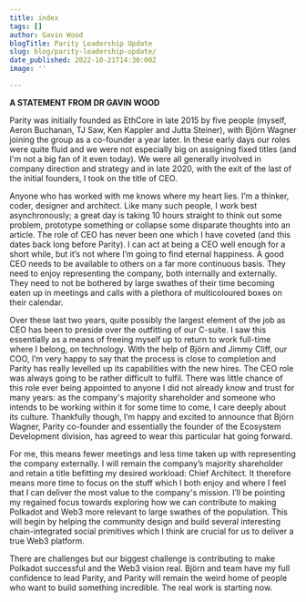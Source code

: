 ```yaml
---
title: index
tags: []
author: Gavin Wood
blogTitle: Parity Leadership Update
slug: blog/parity-leadership-update/
date_published: 2022-10-21T14:30:00Z
image: ''

---
```

**A STATEMENT FROM DR GAVIN WOOD**

Parity was initially founded as EthCore in late 2015 by five people (myself, Aeron Buchanan, TJ Saw, Ken Kappler and Jutta Steiner), with Björn Wagner joining the group as a co-founder a year later. In these early days our roles were quite fluid and we were not especially big on assigning fixed titles (and I'm not a big fan of it even today). We were all generally involved in company direction and strategy and in late 2020, with the exit of the last of the initial founders, I took on the title of CEO.

Anyone who has worked with me knows where my heart lies. I’m a thinker, coder, designer and architect. Like many such people, I work best asynchronously; a great day is taking 10 hours straight to think out some problem, prototype something or collapse some disparate thoughts into an article. The role of CEO has never been one which I have coveted (and this dates back long before Parity). I can act at being a CEO well enough for a short while, but it’s not where I’m going to find eternal happiness. A good CEO needs to be available to others on a far more continuous basis. They need to enjoy representing the company, both internally and externally. They need to not be bothered by large swathes of their time becoming eaten up in meetings and calls with a plethora of multicoloured boxes on their calendar.

Over these last two years, quite possibly the largest element of the job as CEO has been to preside over the outfitting of our C-suite. I saw this essentially as a means of freeing myself up to return to work full-time where I belong, on technology. With the help of Björn and Jimmy Cliff, our COO, I’m very happy to say that the process is close to completion and Parity has really levelled up its capabilities with the new hires. The CEO role was always going to be rather difficult to fulfil. There was little chance of this role ever being appointed to anyone I did not already know and trust for many years: as the company's majority shareholder and someone who intends to be working within it for some time to come, I care deeply about its culture. Thankfully though, I’m happy and excited to announce that Björn Wagner, Parity co-founder and essentially the founder of the Ecosystem Development division, has agreed to wear this particular hat going forward.

For me, this means fewer meetings and less time taken up with representing the company externally. I will remain the company’s majority shareholder and retain a title befitting my desired workload: Chief Architect. It therefore means more time to focus on the stuff which I both enjoy and where I feel that I can deliver the most value to the company's mission. I’ll be pointing my regained focus towards exploring how we can contribute to making Polkadot and Web3 more relevant to large swathes of the population. This will begin by helping the community design and build several interesting chain-integrated social primitives which I think are crucial for us to deliver a true Web3 platform.

There are challenges but our biggest challenge is contributing to make Polkadot successful and the Web3 vision real. Björn and team have my full confidence to lead Parity, and Parity will remain the weird home of people who want to build something incredible. The real work is starting now.